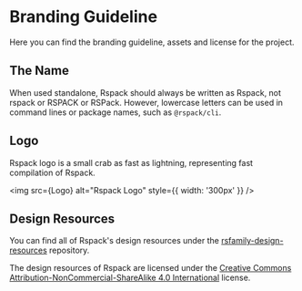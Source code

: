 
# Branding Guideline

Here you can find the branding guideline, assets and license for the project.

## The Name

When used standalone, Rspack should always be written as Rspack, not rspack or RSPACK or RSPack. However, lowercase letters can be used in command lines or package names, such as `@rspack/cli`.

## Logo

Rspack logo is a small crab as fast as lightning, representing fast compilation of Rspack.

<img src={Logo} alt="Rspack Logo" style={{ width: '300px' }} />

## Design Resources

You can find all of Rspack's design resources under the [rsfamily-design-resources](https://github.com/rspack-contrib/rsfamily-design-resources) repository.

The design resources of Rspack are licensed under the [Creative Commons Attribution-NonCommercial-ShareAlike 4.0 International](https://creativecommons.org/licenses/by-nc-sa/4.0/deed.en) license.
